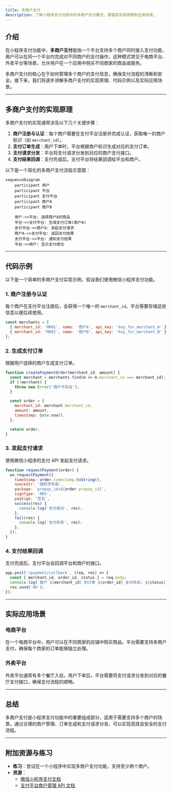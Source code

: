 ```yaml
---
title: 多商户支付
description: 了解小程序支付功能中的多商户支付概念，掌握其实现原理和应用场景。
---
```


## 介绍

在小程序支付功能中，**多商户支付**是指一个平台支持多个商户同时接入支付功能，用户可以在同一个平台内完成对不同商户的支付操作。这种模式常见于电商平台、外卖平台等场景，允许用户在一个应用中购买不同商家的商品或服务。

多商户支付的核心在于如何管理多个商户的支付信息，确保支付流程的清晰和安全。接下来，我们将逐步讲解多商户支付的实现原理、代码示例以及实际应用场景。

---

## 多商户支付的实现原理

多商户支付的实现通常涉及以下几个关键步骤：

1. **商户注册与认证**：每个商户需要在支付平台注册并完成认证，获取唯一的商户标识（如 `merchant_id`）。
2. **支付订单生成**：用户下单时，平台根据商户标识生成对应的支付订单。
3. **支付请求分发**：平台将支付请求分发到对应的商户支付接口。
4. **支付结果回调**：支付完成后，支付平台将结果回调给平台和商户。

以下是一个简化的多商户支付流程示意图：

```mermaid
sequenceDiagram
    participant 用户
    participant 平台
    participant 支付平台
    participant 商户A
    participant 商户B

    用户->>平台: 选择商户A的商品
    平台->>支付平台: 生成支付订单(商户A)
    支付平台->>商户A: 发起支付请求
    商户A->>支付平台: 返回支付结果
    支付平台->>平台: 通知支付结果
    平台->>用户: 显示支付成功
```

---

## 代码示例

以下是一个简单的多商户支付实现示例，假设我们使用微信小程序支付功能。

### 1. 商户注册与认证

每个商户在支付平台注册后，会获得一个唯一的 `merchant_id`。平台需要存储这些信息以便后续使用。

```javascript
const merchants = [
  { merchant_id: 'M001', name: '商户A', api_key: 'key_for_merchant_A' },
  { merchant_id: 'M002', name: '商户B', api_key: 'key_for_merchant_B' },
];
```

### 2. 生成支付订单

根据用户选择的商户生成支付订单。

```javascript
function createPaymentOrder(merchant_id, amount) {
  const merchant = merchants.find(m => m.merchant_id === merchant_id);
  if (!merchant) {
    throw new Error('商户不存在');
  }

  const order = {
    merchant_id: merchant.merchant_id,
    amount: amount,
    timestamp: Date.now(),
  };

  return order;
}
```

### 3. 发起支付请求

使用微信小程序的支付 API 发起支付请求。

```javascript
function requestPayment(order) {
  wx.requestPayment({
    timeStamp: order.timestamp.toString(),
    nonceStr: '随机字符串',
    package: `prepay_id=${order.prepay_id}`,
    signType: 'MD5',
    paySign: '签名',
    success(res) {
      console.log('支付成功', res);
    },
    fail(res) {
      console.log('支付失败', res);
    },
  });
}
```

### 4. 支付结果回调

支付完成后，支付平台会回调平台和商户的接口。

```javascript
app.post('/payment/callback', (req, res) => {
  const { merchant_id, order_id, status } = req.body;
  console.log(`商户 ${merchant_id} 的订单 ${order_id} 支付状态: ${status}`);
  res.send('OK');
});
```

---

## 实际应用场景

### 电商平台

在一个电商平台中，用户可以在不同商家的店铺中购买商品。平台需要支持多商户支付，确保每个商家的订单能够独立处理。

### 外卖平台

外卖平台通常有多个餐厅入驻。用户下单后，平台需要将支付请求分发到对应的餐厅支付接口，确保支付流程的顺畅。

---

## 总结

多商户支付是小程序支付功能中的重要组成部分，适用于需要支持多个商户的场景。通过合理的商户管理、订单生成和支付请求分发，可以实现高效且安全的支付流程。

---

## 附加资源与练习

- **练习**：尝试在一个小程序中实现多商户支付功能，支持至少两个商户。
- **资源**：
  - [微信小程序支付文档](https://developers.weixin.qq.com/miniprogram/dev/api/payment/wx.requestPayment.html)
  - [支付平台商户管理 API 文档](https://example.com/merchant-api)
